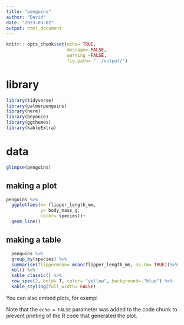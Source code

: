 ```yaml
---
title: "penguins"
author: "David"
date: "2023-03-02"
output: html_document
---
```


```r
knitr:: opts_chunk$set(echo= TRUE,
                       message= FALSE,
                       warning =FALSE,
                       fig.path= "../output/")
```

# library
```r
library(tidyverse)
library(palmerpenguins)
library(here)
library(beyonce)
library(ggthemes)
library(kableExtra)

```

# data
```r
glimpse(penguins)
```

## making a plot


```r
penguins %>%
  ggplot(aes(x= flipper_length_mm,
             y= body_mass_g,
             color= species))+
  geom_line()
```

## making a table
```r
  penguins %>%
  group_by(species) %>%
  summarise(flippermean= mean(flipper_length_mm, na.rm= TRUE))%>%
  kbl() %>%
  kable_classic() %>%
  row_spec(2, bold= T, color= "yellow", background= "blue") %>%
  kable_styling(full_width= FALSE)
```
  


You can also embed plots, for exampl

Note that the `echo = FALSE` parameter was added to the code chunk to prevent printing of the R code that generated the plot.
